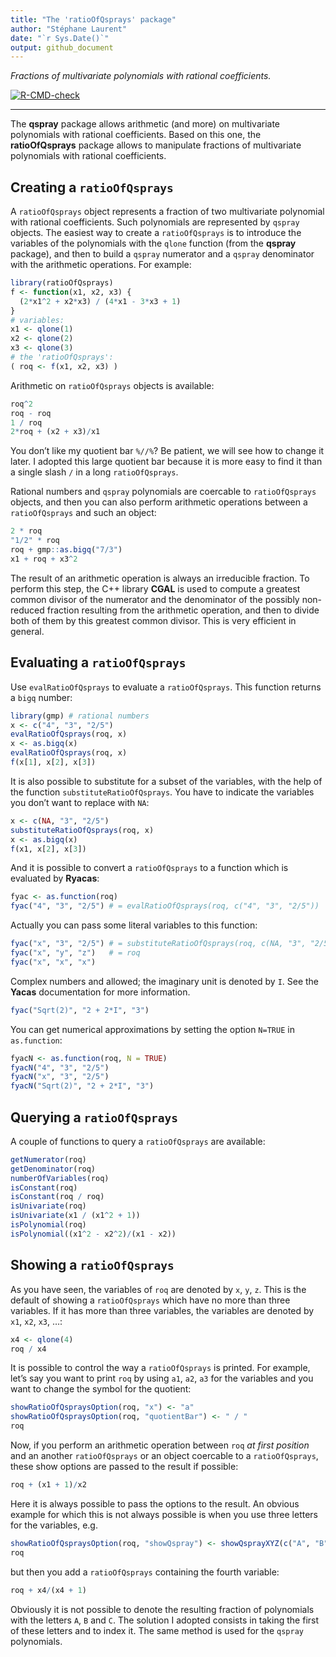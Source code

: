 ```yaml
---
title: "The 'ratioOfQsprays' package"
author: "Stéphane Laurent"
date: "`r Sys.Date()`"
output: github_document
---
```


*Fractions of multivariate polynomials with rational coefficients.*

<!-- badges: start -->
[![R-CMD-check](https://github.com/stla/ratioOfQsprays/actions/workflows/R-CMD-check.yaml/badge.svg)](https://github.com/stla/ratioOfQsprays/actions/workflows/R-CMD-check.yaml)
<!-- badges: end -->

___

The **qspray** package allows arithmetic (and more) on multivariate polynomials 
with rational coefficients. Based on this one, the **ratioOfQsprays** package 
allows to manipulate fractions of multivariate polynomials with rational 
coefficients.


## Creating a `ratioOfQsprays` 

A `ratioOfQsprays` object represents a fraction of two multivariate 
polynomial with rational coefficients. Such polynomials are represented by 
`qspray` objects. The easiest way to create a `ratioOfQsprays` is to introduce 
the variables of the polynomials with the `qlone` function (from the **qspray** 
package), and then to build a `qspray` numerator and a `qspray` denominator 
with the arithmetic operations. 
For example:

```r
library(ratioOfQsprays)
f <- function(x1, x2, x3) {
  (2*x1^2 + x2*x3) / (4*x1 - 3*x3 + 1)
}
# variables:
x1 <- qlone(1)
x2 <- qlone(2)
x3 <- qlone(3)
# the 'ratioOfQsprays':
( roq <- f(x1, x2, x3) )
```

Arithmetic on `ratioOfQsprays` objects is available:

```r
roq^2
roq - roq
1 / roq
2*roq + (x2 + x3)/x1
```

You don't like my quotient bar `%//%`? Be patient, we will see how to change 
it later. I adopted this large quotient bar because it is more easy to find 
it than a single slash `/` in a long `ratioOfQsprays`.

Rational numbers and `qspray` polynomials are coercable to 
`ratioOfQsprays` objects, and then you can also perform arithmetic operations 
between a `ratioOfQsprays` and such an object:

```r
2 * roq
"1/2" * roq
roq + gmp::as.bigq("7/3") 
x1 + roq + x3^2
```

The result of an arithmetic operation is always an irreducible fraction. 
To perform this step, the C++ library **CGAL** is used to compute a greatest 
common divisor of the numerator and the denominator of the possibly non-reduced 
fraction resulting from the arithmetic operation, and then to divide both of 
them by this greatest common divisor. This is very efficient in general.


## Evaluating a `ratioOfQsprays` 

Use `evalRatioOfQsprays` to evaluate a `ratioOfQsprays`. This function returns 
a `bigq` number:

```r
library(gmp) # rational numbers
x <- c("4", "3", "2/5")
evalRatioOfQsprays(roq, x)
x <- as.bigq(x)
evalRatioOfQsprays(roq, x)
f(x[1], x[2], x[3])
```

It is also possible to substitute for a subset of the variables, with the 
help of the function `substituteRatioOfQsprays`. You have to indicate the 
variables you don't want to replace with `NA`:

```r
x <- c(NA, "3", "2/5")
substituteRatioOfQsprays(roq, x)
x <- as.bigq(x)
f(x1, x[2], x[3])
```

And it is possible to convert a `ratioOfQsprays` to a function which is 
evaluated by **Ryacas**:

```r
fyac <- as.function(roq)
fyac("4", "3", "2/5") # = evalRatioOfQsprays(roq, c("4", "3", "2/5"))
```

Actually you can pass some literal variables to this function:

```r
fyac("x", "3", "2/5") # = substituteRatioOfQsprays(roq, c(NA, "3", "2/5"))
fyac("x", "y", "z")   # = roq
fyac("x", "x", "x")
```

Complex numbers and allowed; the imaginary unit is denoted by `I`. See the 
**Yacas** documentation for more information.

```r
fyac("Sqrt(2)", "2 + 2*I", "3")
```

You can get numerical approximations by setting the option `N=TRUE` in 
`as.function`:

```r
fyacN <- as.function(roq, N = TRUE)
fyacN("4", "3", "2/5") 
fyacN("x", "3", "2/5")
fyacN("Sqrt(2)", "2 + 2*I", "3")
```


## Querying a `ratioOfQsprays` 

A couple of functions to query a `ratioOfQsprays` are available:

```r
getNumerator(roq)
getDenominator(roq)
numberOfVariables(roq)
isConstant(roq)
isConstant(roq / roq)
isUnivariate(roq)
isUnivariate(x1 / (x1^2 + 1))
isPolynomial(roq)
isPolynomial((x1^2 - x2^2)/(x1 - x2))
```


## Showing a `ratioOfQsprays` 

As you have seen, the variables of `roq` are denoted by `x`, `y`, `z`. This is 
the default of showing a `ratioOfQsprays` which have no more than three 
variables. If it has more than three variables, the variables are denoted by 
`x1`, `x2`, `x3`, ...:

```r
x4 <- qlone(4)
roq / x4
```

It is possible to control the way a `ratioOfQsprays` is printed. For example, 
let's say you want to print `roq` by using `a1`, `a2`, `a3` for the variables 
and you want to change the symbol for the quotient:

```r
showRatioOfQspraysOption(roq, "x") <- "a"
showRatioOfQspraysOption(roq, "quotientBar") <- " / " 
roq
```

Now, if you perform an arithmetic operation between `roq` *at first position* 
and an another `ratioOfQsprays` or an object coercable to a `ratioOfQsprays`, 
these show options are passed to the result if possible:

```r
roq + (x1 + 1)/x2
```

Here it is always possible to pass the options to the result. An obvious 
example for which this is not always possible is when you use three letters 
for the variables, e.g.

```r
showRatioOfQspraysOption(roq, "showQspray") <- showQsprayXYZ(c("A", "B", "C"))
roq
```

but then you add a `ratioOfQsprays` containing the fourth variable:

```r
roq + x4/(x4 + 1)
```

Obviously it is not possible to denote the resulting fraction of polynomials 
with the letters `A`, `B` and `C`. The solution I adopted consists in 
taking the first of these letters and to index it. The same method is used 
for the `qspray` polynomials.
